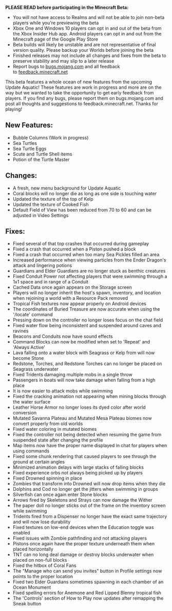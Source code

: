**PLEASE READ before participating in the Minecraft Beta:**

-   You will not have access to Realms and will not be able to join non-beta players while you're previewing the beta
-   Xbox One and Windows 10 players can opt in and out of the beta from the Xbox Insider Hub app. Android players can opt in and out from the Minecraft page of the Google Play Store
-   Beta builds will likely be unstable and are not representative of final version quality. Please backup your Worlds before joining the beta
-   Finished releases may not include all changes and fixes from the beta to preserve stability and may slip to a later release
-   Report bugs to [bugs.mojang.com](http://bugs.mojang.com/ "Link: http://bugs.mojang.com/") and all feedback to [feedback.minecraft.net](http://feedback.minecraft.net/ "Link: http://feedback.minecraft.net/")

  
This beta features a whole ocean of new features from the upcoming Update Aquatic! These features are work in progress and more are on the way but we wanted to take the opportunity to get early feedback from players. If you find any bugs, please report them on bugs.mojang.com and post all thoughts and suggestions to feedback.minecraft.net. Thanks for playing!   
  
  
## **New Features:**

-   Bubble Columns (Work in progress)
-   Sea Turtles
-   Sea Turtle Eggs
-   Scute and Turtle Shell items
-   Potion of the Turtle Master

  
## **Changes:**

-   A fresh, new menu background for Update Aquatic
-   Coral blocks will no longer die as long as one side is touching water
-   Updated the texture of the top of Kelp
-   Updated the texture of Cooked Fish
-   Default Field of View has been reduced from 70 to 60 and can be adjusted in Video Settings

  
## **Fixes:**

-   Fixed several of that top crashes that occurred during gameplay
-   Fixed a crash that occurred when a Piston pushed a block
-   Fixed a crash that occurred when too many Sea Pickles filled an area
-   Increased performance when viewing particles from the Ender Dragon's attack and lingering potions
-   Guardians and Elder Guardians are no longer stuck as benthic creatures
-   Fixed Conduit Power not affecting players that were swimming through a 1x1 space and in range of a Conduit
-   Cached Data once again appears on the Storage screen
-   Players will no longer inherit the host's spawn, inventory, and location when rejoining a world with a Resource Pack removed
-   Tropical Fish textures now appear properly on Android devices
-   The coordinates of Buried Treasure are now accurate when using the '/locate' command
-   Pressing down on the controller no longer loses focus on the chat field
-   Fixed water flow being inconsistent and suspended around caves and ravines
-   Beacons and Conduits now have sound effects
-   Command Blocks can now be modified when set to 'Repeat' and 'Always Active'
-   Lava falling onto a water block with Seagrass or Kelp from will now become Stone
-   Redstone, Torches, and Redstone Torches can no longer be placed on Seagrass underwater
-   Fixed Tridents damaging multiple mobs in a single throw
-   Passengers in boats will now take damage when falling from a high place
-   It is now easier to attack mobs while swimming
-   Fixed the cracking animation not appearing when mining blocks through the water surface
-   Leather Horse Armor no longer loses its dyed color after world conversion
-   Mutated Savanna Plateau and Mutated Mesa Plateau biomes now convert properly from old worlds
-   Fixed water coloring in mutated biomes
-   Fixed the controller not being detected when resuming the game from suspended state after changing the profile
-   Map items now have the proper name displayed in chat for players when using commands
-   Fixed some chunk rendering that caused players to see through the ground at certain angles
-   Minimized animation delays with large stacks of falling blocks
-   Fixed experience orbs not always being picked up by players
-   Fixed Drowned spinning in place
-   Zombies that transform into Drowned will now drop items when they die
-   Dolphins and Cod no longer get the jitters when swimming in groups
-   Silverfish can once again enter Stone blocks
-   Arrows fired by Skeletons and Strays can now damage the Wither
-   The paper doll no longer sticks out of the frame on the inventory screen while swimming
-   Tridents fired from a Dispenser no longer have the exact same trajectory and will now lose durability
-   Fixed textures on low-end devices when the Education toggle was enabled
-   Fixed issues with Zombie pathfinding and not attacking players
-   Pistons once again have the proper texture underneath them when placed horizontally
-   TNT can no long deal damage or destroy blocks underwater when placed on non-full blocks
-   Fixed the hitbox of Coral Fans
-   The "Manage who can send you invites" button in Profile settings now points to the proper location
-   Fixed two Elder Guardians sometimes spawning in each chamber of an Ocean Monument
-   Fixed spelling errors for Anemone and Red Lipped Blenny tropical fish
-   The 'Controls' section of How to Play now updates after remapping the Sneak button